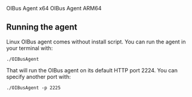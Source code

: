 
<div style={{
  display: "flex",
  justifyContent: "space-around"
}}>
  <DownloadButton link='https://github.com/OptimistikSAS/OIBusAgentRelease/releases/latest/download/-oibus-agent-linux_x64.zip'>
    OIBus Agent x64
  </DownloadButton>

  <DownloadButton link='https://github.com/OptimistikSAS/OIBusAgentRelease/releases/latest/download/oibus-agent-linux_arm64.zip'>
    OIBus Agent ARM64
  </DownloadButton>
</div>

## Running the agent
Linux OIBus agent comes without install script. You can run the agent in your terminal with:

`./OIBusAgent`

That will run the OIBus agent on its default HTTP port 2224. You can specify another port with:

`./OIBusAgent -p 2225`